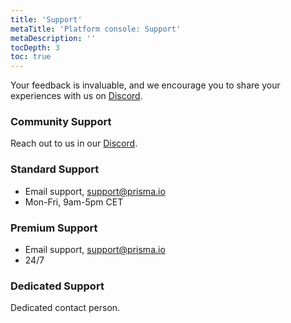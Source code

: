 ```yaml
---
title: 'Support'
metaTitle: 'Platform console: Support'
metaDescription: ''
tocDepth: 3
toc: true
---
```


<TopBlock title={frontMatter.title}>

Your feedback is invaluable, and we encourage you to share your experiences with us on [Discord](https://pris.ly/discord).

</TopBlock>

### Community Support

Reach out to us in our [Discord](https://pris.ly/discord).

### Standard Support

- Email support, support@prisma.io
- Mon-Fri, 9am-5pm CET

### Premium Support

- Email support, support@prisma.io
- 24/7

### Dedicated Support

Dedicated contact person.
